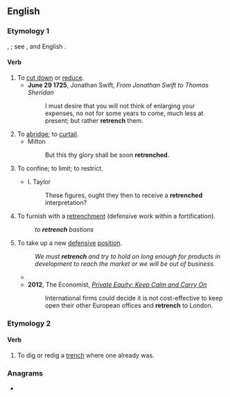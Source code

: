 ==English==

===Etymology 1===
{{etyl|fro|en}} {{m|fro|retranchier}}, {{etyl|fr|en}} {{m|fr|retrancher}}; see {{etyl|fr|en}} {{m|fr|trancher||to cut}}, and English {{m|en|trench}}.

====Verb====
{{en-verb|es}}

# To [[cut down]] or [[reduce]].
#* '''June 29 1725''', Jonathan Swift, ''From Jonathan Swift to Thomas Sheridan''
#*: I must desire that you will not think of enlarging your expenses, no not for some years to come, much less at present; but rather '''retrench''' them. 
# To [[abridge]]; to [[curtail]].
#* Milton
#*: But this thy glory shall be soon '''retrenched'''.
# To confine; to limit; to restrict.
#: {{rfquotek|Addison}}
#* I. Taylor
#*: These figures, ought they then to receive a '''retrenched''' interpretation?
# To furnish with a [[retrenchment]] (defensive work within a fortification).
#: ''to '''retrench''' bastions''
# To take up a new [[defensive]] [[position]].
#: ''We must '''retrench''' and try to hold on long enough for products in development to reach the market or we will be out of business.''
#* {{quote-journal
|date=July 16, 2017
|author=Brandon Nowalk
|title=Chickens and dragons come home to roost on Game Of Thrones (newbies)
|work=The Onion AV Club
|url=http://www.avclub.com/tvclub/chickens-and-dragons-come-home-roost-game-thrones--258143
|page=
|passage=It’s an episode of characters returning to their own pasts as different people. They can '''retrench''' like Cersei, back on her bullshit, I mean, warpath. Or they can adapt, like The Hound. Neither way necessarily ensures success, but we know the archmaester isn’t unequivocally right. We’ve seen dragons reborn and armies of the undead. I wouldn’t be so sure that Wall will stand forever.}}
#* '''2012''', The Economist, ''[http://www.economist.com/node/21547266 Private Equity: Keep Calm and Carry On]''
#*: International firms could decide it is not cost-effective to keep open their other European offices and '''retrench''' to London.

===Etymology 2===
{{prefix|re|trench|lang=en}}

====Verb====
{{en-verb|es}}

# To dig or redig a [[trench]] where one already was.

===Anagrams===
* {{anagrams|en|trencher}}